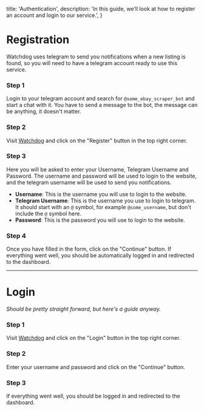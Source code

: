   title: 'Authentication',
  description:
    'In this guide, we’ll look at how to register an account and login to our service.',
}

# Registration

Watchdog uses telegram to send you notifications when a new listing is found, so you will need to have a telegram account ready to use this service.

### Step 1

Login to your telegram account and search for `@some_ebay_scraper_bot` and start a chat with it. You have to send a message to the bot, the message can be anything, it doesn't matter.

### Step 2

Visit [Watchdog](https://watchdog.zeroruka.moe/) and click on the "Register" button in the top right corner.

### Step 3

Here you will be asked to enter your Username, Telegram Username and Password. The username and password will be used to login to the website, and the telegram username will be used to send you notifications.

- **Username**: This is the username you will use to login to the website.
- **Telegram Username**: This is the username you use to login to telegram. It should start with an `@` symbol, for example `@some_username`, but don't include the `@` symbol here.
- **Password**: This is the password you will use to login to the website.

### Step 4

Once you have filled in the form, click on the "Continue" button. If everything went well, you should be automatically logged in and redirected to the dashboard.

---

# Login

_Should be pretty straight forward, but here's a guide anyway._

### Step 1

Visit [Watchdog](https://watchdog.zeroruka.moe/) and click on the "Login" button in the top right corner.

### Step 2

Enter your username and password and click on the "Continue" button.

### Step 3

If everything went well, you should be logged in and redirected to the dashboard.
